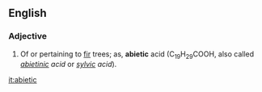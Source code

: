 ==English==

===Adjective===
{{en-adj|-}}
#Of or pertaining to [[fir]] trees; as, '''abietic''' acid (C<sub>19</sub>H<sub>29</sub>COOH, also called ''[[abietinic]] acid'' or ''[[sylvic]] acid'').

[[it:abietic]]